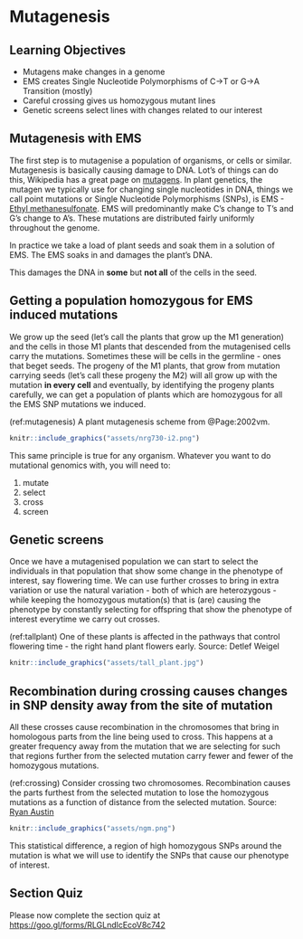 # Mutagenesis

## Learning Objectives
 
 * Mutagens make changes in a genome
 * EMS creates Single Nucleotide Polymorphisms of C->T or G->A Transition (mostly)
 * Careful crossing gives us homozygous mutant lines
 * Genetic screens select lines with changes related to our interest

## Mutagenesis with EMS

The first step is to mutagenise a population of organisms, or cells or similar. Mutagenesis is basically causing damage to DNA. Lot's of things can do this, Wikipedia has a great page on [mutagens](https://en.wikipedia.org/wiki/Mutagen). In plant genetics, the mutagen we typically use for changing single nucleotides in DNA, things we call point mutations or Single Nucleotide Polymorphisms (SNPs), is EMS - [Ethyl methanesulfonate](https://en.wikipedia.org/wiki/Ethyl_methanesulfonate). EMS will predominantly make C's change to T's and G's change to A's. These mutations are distributed fairly uniformly throughout the genome.

In practice we take a load of plant seeds and soak them in a solution of EMS. The EMS soaks in and damages the plant's DNA. 

This damages the DNA in **some** but **not all** of the cells in the seed.

## Getting a population homozygous for EMS induced mutations

We grow up the seed (let's call the plants that grow up the M1 generation) and the cells in those M1 plants that descended from the mutagenised cells carry the mutations. Sometimes these will be cells in the germline - ones that beget seeds. The progeny of the M1 plants, that grow from mutation carrying seeds (let's call these progeny the M2) will all grow up with the mutation **in every cell** and eventually, by identifying the progeny plants carefully, we can get a population of plants which are homozygous for all the EMS SNP mutations we induced.  

(ref:mutagenesis) A plant mutagenesis scheme from @Page:2002vm.

```r
knitr::include_graphics("assets/nrg730-i2.png") 
```

This same principle is true for any organism. Whatever you want to do mutational genomics with, you will need to:

 1. mutate
 2. select
 3. cross
 4. screen 

## Genetic screens  

Once we have a mutagenised population we can start to select the individuals in that population that show some change in the phenotype of interest, say flowering time. We can use further crosses to bring in extra variation or use the natural variation - both of which are heterozygous - while keeping the homozygous mutation(s) that is (are) causing the phenotype by constantly selecting for offspring that show the phenotype of interest everytime we carry out crosses.  

(ref:tallplant) One of these plants is affected in the pathways that control flowering time - the right hand plant flowers early. Source: Detlef Weigel

```r
knitr::include_graphics("assets/tall_plant.jpg") 
```

## Recombination during crossing causes changes in SNP density away from the site of mutation

All these crosses cause recombination in the chromosomes that bring in homologous parts from the line being used to cross. This happens at a greater frequency away from the mutation that we are selecting for such that regions further from the selected mutation carry fewer and fewer of the homozygous mutations.  

(ref:crossing) Consider crossing two chromosomes. Recombination causes the parts furthest from the selected mutation to lose the homozygous mutations as a function of distance from the selected mutation. Source: [Ryan Austin](http://bar.utoronto.ca/ngm/description.html)

```r
knitr::include_graphics("assets/ngm.png") 
```

This statistical difference, a region of high homozygous SNPs around the mutation is what we will use to identify the SNPs that cause our phenotype of interest.

## Section Quiz

Please now complete the section quiz at [https://goo.gl/forms/RLGLndlcEcoV8c742](https://goo.gl/forms/RLGLndlcEcoV8c742)
